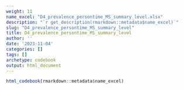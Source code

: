 ```yaml
---
weight: 11
name_excel: "D4_prevalence_persontime_MS_summary_level.xlsx"
description: "`r get_description(rmarkdown::metadata$name_excel)`"
slug: "D4_prevalence_persontime_MS_summary_level"
title: D4_prevalence_persontime_MS_summary_level
author: ''
date: '2023-11-04'
categories: []
tags: []
archetype: codebook
output: html_document
---
```


```r
html_codebook(rmarkdown::metadata$name_excel)
```
